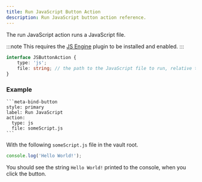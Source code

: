 ```yaml
---
title: Run JavaScript Button Action
description: Run JavaScript button action reference.
---
```


The run JavaScript action runs a JavaScript file.

:::note
This requires the [JS Engine](https://github.com/mProjectsCode/obsidian-js-engine-plugin) plugin to be installed and enabled.
:::

```ts
interface JSButtonAction {
	type: 'js';
	file: string; // the path to the JavaScript file to run, relative to the vault root
}
```

### Example

````custom_markdown {5-6}
```meta-bind-button
style: primary
label: Run JavaScript
action:
  type: js
  file: someScript.js
```
````

With the following `someScript.js` file in the vault root.

```js title="someScript.js"
console.log('Hello World!');
```

You should see the string `Hello World!` printed to the console, when you click the button.
